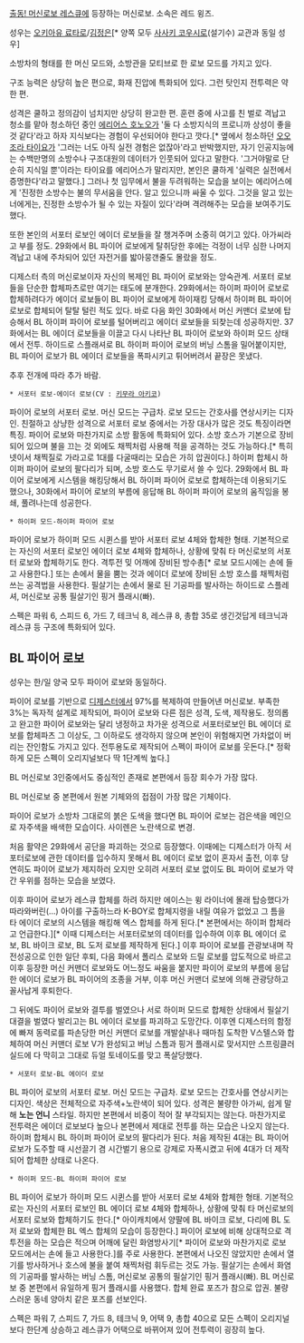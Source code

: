 [[출동! 머신로보 레스큐]]에 등장하는 머신로보. 소속은 레드 윙즈.

{{{#!html
<iframe width="420" height="315" src="https://www.youtube.com/embed/nxVLEoRM36Y" frameborder="0" allowfullscreen></iframe>
}}}

성우는 [[오키아유 료타로]]/[[김정은(성우)|김정은]][* 양쪽 모두 [[사사키 코우시로]](설기수) 교관과 동일 성우]

소방차의 형태를 한 머신 모드와, 소방관을 모티브로 한 로보 모드를 가지고 있다.

구조 능력은 상당히 높은 편으로, 화재 진압에 특화되어 있다. 그런 탓인지 전투력은 약한 편.

성격은 쿨하고 정의감이 넘치지만 상당히 완고한 편. 훈련 중에 사고를 친 벌로 격납고 청소를 맡아 청소하던 중인 [[에리어스 호노오]]가 '둘 다 소방지식의 프로니까 상성이 좋을 것 같다'라고 하자 지식보다는 경험이 우선되어야 한다고 깟다.[* 옆에서 청소하던 [[오오조라 타이요]]가 '그러는 너도 아직 실전 경험은 없잖아'라고 반박했지만, 자기 인공지능에는 수백만명의 소방수나 구조대원의 데이터가 인풋되어 있다고 말한다. '그거야말로 단순히 지식일 뿐'이라는 타이요를 에리어스가 말리지만, 본인은 쿨하게 '실력은 실전에서 증명한다'라고 말했다.] 그러나 첫 임무에서 불을 두려워하는 모습을 보이는 에리어스에게 '진정한 소방수는 불의 무서움을 안다. 알고 있으니까 싸울 수 있다. 그것을 알고 있는 너에게는, 진정한 소방수가 될 수 있는 자질이 있다'라며 격려해주는 모습을 보여주기도 했다.

또한 본인의 서포터 로보인 에이더 로보들을 잘 챙겨주며 소중히 여기고 있다. 아가씨라고 부를 정도. 29화에서 BL 파이어 로보에게 탈취당한 후에는 걱정이 너무 심한 나머지 격납고 내에 주차되어 있던 자전거를 밟아뭉갠줄도 몰랐을 정도.

디제스터 측의 머신로보이자 자신의 복제인 BL 파이어 로보와는 앙숙관계. 서포터 로보들을 단순한 합체파츠로만 여기는 태도에 분개한다. 29화에서는 하이퍼 파이어 로보로 합체하려다가 에이더 로보들이 BL 파이어 로보에게 하이재킹 당해서 하이퍼 BL 파이어 로보로 합체되어 탈탈 털린 적도 있다. 바로 다음 화인 30화에서 머신 커맨더 로보에 탑승해서 BL 하이퍼 파이어 로보를 털어버리고 에이더 로보들을 되찾는데 성공하지만. 37화에서는 BL 에이더 로보들을 이끌고 다시 나타난 BL 파이어 로보와 하이퍼 모드 상태에서 전투. 하이드로 스플래셔로 BL 하이퍼 파이어 로보의 버닝 스톰을 밀어붙이지만, BL 파이어 로보가 BL 에이더 로보들을 폭파시키고 튀어버려서 끝장은 못냈다.

추후 전개에 따라 추가 바람.

 * 서포터 로보-에이더 로보(CV : [[키무라 아키코]])

파이어 로보의 서포터 로보. 머신 모드는 구급차. 로보 모드는 간호사를 연상시키는 디자인. 친절하고 상냥한 성격으로 서포터 로보 중에서는 가장 대사가 많은 것도 특징이라면 특징. 파이어 로보와 마찬가지로 소방 활동에 특화되어 있다. 소방 호스가 기본으로 장비되어 있으며 불을 끄는 것 외에도 채찍처럼 사용해 적을 공격하는 것도 가능하다.[* 특히 넷이서 채찍질로 가라고로 1대를 다굴때리는 모습은 가히 압권이다.] 하이퍼 합체시 하이퍼 파이어 로보의 팔다리가 되며, 소방 호스도 무기로서 쓸 수 있다. 29화에서 BL 파이어 로보에게 시스템을 해킹당해서 BL 하이퍼 파이어 로보로 합체하는데 이용되기도 했으나, 30화에서 파이어 로보의 부름에 응답해 BL 하이퍼 파이어 로보의 움직임을 봉쇄, 풀려나는데 성공한다.

 * 하이퍼 모드-하이퍼 파이어 로보
{{{#!html
<iframe width="420" height="315" src="https://www.youtube.com/embed/bUPpIVzphrE" frameborder="0" allowfullscreen></iframe>
}}}

파이어 로보가 하이퍼 모드 시퀸스를 받아 서포터 로보 4체와 합체한 형태. 기본적으로는 자신의 서포터 로보인 에이더 로보 4체와 합체하나, 상황에 맞춰 타 머신로보의 서포터 로보와 합체하기도 한다. 격투전 밎 어깨에 장비된 방수총[* 로보 모드시에는 손에 들고 사용한다.] 또는 손에서 물을 뿜는 것과 에이더 로보에 장비된 소방 호스를 채찍처럼 쓰는 공격법을 사용한다. 필살기는 손에서 물로 된 기공파를 발사하는 하이드로 스플레셔, 머신로보 공통 필살기인 핑거 플래시(빠).

스펙은 파워 6, 스피드 6, 가드 7, 테크닉 8, 레스큐 8, 총합 35로 생긴것답게 테크닉과 레스큐 등 구조에 특화되어 있다.

== BL 파이어 로보 ==
성우는 한/일 양국 모두 파이어 로보와 동일하다.

파이어 로보를 기반으로 [[디제스터]]에서 97%를 복제하여 만들어낸 머신로보. 부족한 3%는 독자적 설계로 제작되어, 파이어 로보와 다른 점은 성격, 도색, 제작용도. 정의롭고 완고한 파이어 로보와는 달리 냉정하고 차가운 성격으로 서포터로보인 BL 에이더 로보를 합체파츠 그 이상도, 그 이하로도 생각하지 않으며 본인이 위험해지면 가차없이 버리는 잔인함도 가지고 있다. 전투용도로 제작되어 스펙이 파이어 로보를 웃돈다.[* 정확하게 모든 스펙이 오리지널보다 딱 1단계씩 높다.]

BL 머신로보 3인중에서도 중심적인 존재로 본편에서 등장 회수가 가장 많다.

BL 머신로보 중 본편에서 원본 기체와의 접점이 가장 많은 기체이다.

파이어 로보가 소방차 그대로의 붉은 도색을 했다면 BL 파이어 로보는 검은색을 메인으로 자주색을 배색한 모습이다. 사이렌은 노란색으로 변경.

처음 활약은 29화에서 공단을 파괴하는 것으로 등장했다. 이때에는 디제스터가 아직 서포터로보에 관한 데이터를 입수하지 못해서 BL 에이더 로보 없이 혼자서 출전, 이후 당연히도 파이어 로보가 제지하러 오지만 오히려 서포터 로보 없이도 BL 파이어 로보가 약간 우위를 점하는 모습을 보였다.

이후 파이어 로보가 레스큐 합체를 하려 하지만 에이스는 윙 라이너에 몰래 탑승했다가 따라와버린(...) 아이를 구출하느라 K-BOY로 합체지령을 내릴 여유가 없었고 그 틈을 타 에이더 로보의 시스템을 해킹해 엑스 합체를 하게 된다.[* 본편에서는 하이퍼 합체라고 언급한다.][* 이때 디제스터는 서포터로보의 데이터를 입수하여 이후 BL 에이더 로보, BL 바이크 로보, BL 도저 로보를 제작하게 된다.] 이후 파이어 로보를 관광보내며 작전성공으로 인한 일단 후퇴, 다음 화에서 폴리스 로보와 드릴 로보를 압도적으로 바르고 이후 등장한 머신 커맨더 로보와도 어느정도 싸움을 붙지만 파이어 로보의 부름에 응답한 에이더 로보가 BL 파이어의 조종을 거부, 이후 머신 커맨더 로보에 의해 관광당하고 꼴사납게 후퇴한다.

그 뒤에도 파이어 로보와 결투를 벌였으나 서로 하이퍼 모드로 합체한 상태에서 필살기 대결을 벌였다 발리고는 BL 에이더 로보를 파괴하고 도망간다. 이후엔 디제스터의 함정에 빠져 동력로를 파손당한 머신 커맨더 로보를 개발살내나 때마침 도착한 V스텔스와 합체하여 머신 커맨더 로보 V가 완성되고 버닝 스톰과 핑거 플래시로 맞서지만 스프링클러 실드에 다 막히고 그대로 듀얼 토네이도를 맞고 폭살당했다.

 * 서포터 로보-BL 에이더 로보

BL 파이어 로보의 서포터 로보. 머신 모드는 구급차. 로보 모드는 간호사를 연상시키는 디자인. 색상은 전체적으로 자주색+노란색이 되어 있다. 성격은 불량한 아가씨, 쉽게 말해 '''노는 언니''' 스타일. 하지만 본편에서 비중이 적어 잘 부각되지는 않는다. 마찬가지로 전투력은 에이더 로보보다 높으나 본편에서 제대로 전투를 하는 모습은 나오지 않는다. 하이퍼 합체시 BL 하이퍼 파이어 로보의 팔다리가 된다. 처음 제작된 4대는 BL 파이어 로보가 도주할 때 시선끌기 겸 시간벌기 용으로 강제로 자폭시켰고 뒤에 4대가 더 제작되어 합체한 상태로 나온다.

 * 하이퍼 모드-BL 하이퍼 파이어 로보
{{{#!html
<iframe width="420" height="315" src="https://www.youtube.com/embed/VAxUQko7k9U" frameborder="0" allowfullscreen></iframe>
}}}

BL 파이어 로보가 하이퍼 모드 시퀸스를 받아 서포터 로보 4체와 합체한 형태. 기본적으로는 자신의 서포터 로보인 BL 에이더 로보 4체와 합체하나, 상황에 맞춰 타 머신로보의 서포터 로보와 합체하기도 한다.[* 아이캐치에서 양팔에 BL 바이크 로보, 다리에 BL 도저 로보와 합체한 BL 엑스 합체의 모습이 등장한다.] 파이어 로보에 비해 상대적으로 격투전을 하는 모습은 적으며 어깨에 달린 화염방사기[* 파이어 로보와 마찬가지로 로보 모드에서는 손에 들고 사용한다.]를 주로 사용한다. 본편에서 나오진 않았지만 손에서 열기를 방사하거나 호스에 불을 붙여 채찍처럼 휘두르는 것도 가능. 필살기는 손에서 화염의 기공파를 발사하는 버닝 스톰, 머신로보 공통의 필살기인 핑거 플래시(빠). BL 머신로보 중 본편에서 유일하게 핑거 플래시를 사용했다.
합체 완료 포즈가 참으로 압권. 불량스러운 동네 양아치 같은 포즈를 선보인다.

스펙은 파워 7, 스피드 7, 가드 8, 테크닉 9, 어택 9, 총합 40으로 모든 스펙이 오리지널보다 한단계 상승하고 레스큐가 어택으로 바뀌어져 있어 전투력이 굉장히 높다.

